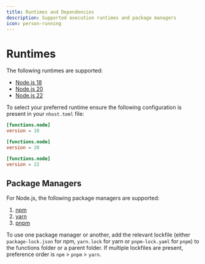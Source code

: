 ```yaml
---
title: Runtimes and Dependencies
description: Supported execution runtimes and package managers
icon: person-running
---
```


# Runtimes

The following runtimes are supported:

- [Node.js 18](https://nodejs.org)
- [Node.js 20](https://nodejs.org)
- [Node.js 22](https://nodejs.org)

To select your preferred runtime ensure the following configuration is present in your `nhost.toml` file:

<Tabs>
  <Tab title="Node.js 18">

```toml
[functions.node]
version = 18
```

  </Tab>
  <Tab title="Node.js 20">

```toml
[functions.node]
version = 20
```

  </Tab>
  <Tab title="Node.js 22">

```toml
[functions.node]
version = 22
```

  </Tab>
</Tabs>

## Package Managers

For Node.js, the following package managers are supported:

1. [npm](https://www.npmjs.com)
2. [yarn](https://yarnpkg.com)
3. [pnpm](https://pnpm.io)

To use one package manager or another, add the relevant lockfile (either `package-lock.json` for npm, `yarn.lock` for yarn or `pnpm-lock.yaml` for `pnpm`) to the functions folder or a parent folder. If multiple lockfiles are present, preference order is `npm` > `pnpm` > `yarn`.
